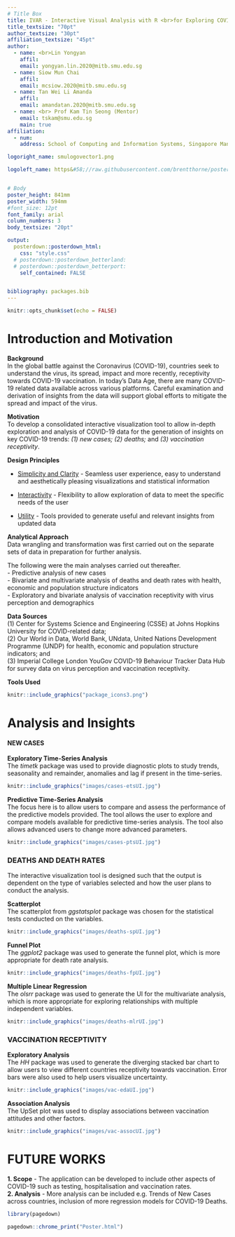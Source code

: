 ```yaml
---
# Title Box
title: IVAR - Interactive Visual Analysis with R <br>for Exploring COVID-19 Data <br>
title_textsize: "70pt"
author_textsize: "30pt"
affiliation_textsize: "45pt"
author:
  - name: <br>Lin Yongyan
    affil: 
    email: yongyan.lin.2020@mitb.smu.edu.sg
  - name: Siow Mun Chai
    affil: 
    email: mcsiow.2020@mitb.smu.edu.sg
  - name: Tan Wei Li Amanda
    affil: 
    email: amandatan.2020@mitb.smu.edu.sg
  - name: <br> Prof Kam Tin Seong (Mentor)
    email: tskam@smu.edu.sg
    main: true
affiliation:
  - num: 
    address: School of Computing and Information Systems, Singapore Management University

logoright_name: smulogovector1.png

logoleft_name: https&#58;//raw.githubusercontent.com/brentthorne/posterdown/master/images/betterhexlogo.png


# Body
poster_height: 841mm 
poster_width: 594mm
#font_size: 12pt
font_family: arial
column_numbers: 3
body_textsize: "20pt"

output: 
  posterdown::posterdown_html:
    css: "style.css"
  # posterdown::posterdown_betterland:
  # posterdown::posterdown_betterport:
    self_contained: FALSE


bibliography: packages.bib
---
```


```r
knitr::opts_chunk$set(echo = FALSE)
```

# Introduction and Motivation

**Background**<br>
In the global battle against the Coronavirus (COVID-19), countries seek to understand the virus, its spread, impact and more recently, receptivity towards COVID-19 vaccination. In today's Data Age, there are many COVID-19 related data available across various platforms. Careful examination and derivation of insights from the data will support global efforts to mitigate the spread and impact of the virus.

**Motivation**<br>
To develop a consolidated interactive visualization tool to allow in-depth exploration and analysis of COVID-19 data for the generation of insights on key COVID-19 trends: *(1) new cases; (2) deaths;* and *(3) vaccination receptivity*. 

**Design Principles**<br>
\vspace{-100pt}

- <u>Simplicity and Clarity</u> - Seamless user experience, easy to understand and aesthetically pleasing visualizations and statistical information
\vspace{-100pt}

- <u>Interactivity</u> - Flexibility to allow exploration of data to meet the specific needs of the user
\vspace{-100pt}

- <u>Utility</u> - Tools provided to generate useful and relevant insights from updated data

**Analytical Approach**<br>
Data wrangling and transformation was first carried out on the separate sets of data in preparation for further analysis. 

The following were the main analyses carried out thereafter.<br>
- Predictive analysis of new cases<br>
- Bivariate and multivariate analysis of deaths and death rates with health, economic and population structure indicators<br>
- Exploratory and bivariate analysis of vaccination receptivity with virus perception and demographics

**Data Sources**<br>
(1) Center for Systems Science and Engineering (CSSE) at Johns Hopkins University for COVID-related data; <br>
(2) Our World in Data, World Bank, UNdata, United Nations Development Programme
(UNDP) for health, economic and population structure indicators; and <br>
(3) Imperial College London YouGov COVID-19 Behaviour Tracker Data Hub for survey data on virus perception and vaccination receptivity.

**Tools Used**<br>
```r
knitr::include_graphics("package_icons3.png")
```

# Analysis and Insights
\vspace{-100pt}
#### NEW CASES
\vspace{-100pt}
**Exploratory Time-Series Analysis**<br>
The *timetk* package was used to provide diagnostic plots to study trends, seasonality and
remainder, anomalies and lag if present in the time-series.
\vspace{-100pt}
```r
knitr::include_graphics("images/cases-etsUI.jpg")
```
\vspace{-100pt}
**Predictive Time-Series Analysis**<br>
The focus here is to allow users to compare and assess the performance of the predictive models
provided. The tool allows the user to explore and compare models available for predictive time-series analysis. The tool also allows advanced users to change more advanced parameters.
\vspace{-100pt}
```r
knitr::include_graphics("images/cases-ptsUI.jpg")
```
\vspace{-100pt}

### DEATHS AND DEATH RATES
\vspace{-100pt}
The interactive visualization tool is designed such that the output is dependent on the type of variables selected and how the user plans to conduct the analysis.
\vspace{-100pt}

**Scatterplot**<br>
The scatterplot from *ggstatsplot* package was chosen for the statistical tests conducted on the variables.
\vspace{-100pt}
```r
knitr::include_graphics("images/deaths-spUI.jpg")
```
\vspace{-100pt}
**Funnel Plot**<br>
The *ggplot2* package was used to generate the funnel plot, which is more appropriate for death rate analysis.
\vspace{-100pt}
```r
knitr::include_graphics("images/deaths-fpUI.jpg")
```

\vspace{-100pt}

**Multiple Linear Regression**<br>
The *olsrr* package was used to generate the UI for the multivariate analysis, which is more appropriate for exploring relationships with multiple independent variables.
\vspace{-100pt}
```r
knitr::include_graphics("images/deaths-mlrUI.jpg")
```
\vspace{-100pt}

### VACCINATION RECEPTIVITY
\vspace{-100pt}
**Exploratory Analysis**<br>
The *HH* package was used to generate the diverging stacked bar chart to allow users to view different countries receptivity towards vaccination. Error bars were also used to help users visualize uncertainty.
\vspace{-100pt}
```r
knitr::include_graphics("images/vac-edaUI.jpg")
```
\vspace{-100pt}
**Association Analysis**<br>
The UpSet plot was used to display associations between vaccination attitudes and other factors.
\vspace{-100pt}
```r
knitr::include_graphics("images/vac-assocUI.jpg")
```


# FUTURE WORKS

**1. Scope** - The application can be developed to include other aspects of COVID-19 such as testing, hospitalisation and vaccination rates.<br>
**2. Analysis** - More analysis can be included e.g. Trends of New Cases across countries, inclusion of more regression models for COVID-19 Deaths.



```r
library(pagedown)

pagedown::chrome_print("Poster.html")

```



